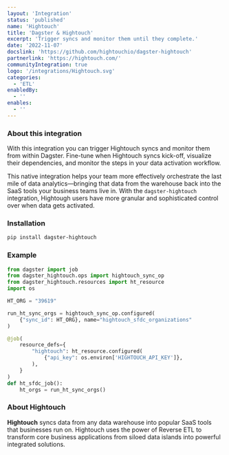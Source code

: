 ```yaml
---
layout: 'Integration'
status: 'published'
name: 'Hightouch'
title: 'Dagster & Hightouch'
excerpt: 'Trigger syncs and monitor them until they complete.'
date: '2022-11-07'
docslink: 'https://github.com/hightouchio/dagster-hightouch'
partnerlink: 'https://hightouch.com/'
communityIntegration: true
logo: '/integrations/Hightouch.svg'
categories:
  - 'ETL'
enabledBy:
  - ''
enables:
  - ''
---
```


### About this integration

With this integration you can trigger Hightouch syncs and monitor them from within Dagster. Fine-tune when Hightouch syncs kick-off, visualize their dependencies, and monitor the steps in your data activation workflow.

This native integration helps your team more effectively orchestrate the last mile of data analytics—bringing that data from the warehouse back into the SaaS tools your business teams live in. With the `dagster-hightouch` integration, Hightough users have more granular and sophisticated control over when data gets activated.

### Installation

```bash
pip install dagster-hightouch
```

### Example

```python
from dagster import job
from dagster_hightouch.ops import hightouch_sync_op
from dagster_hightouch.resources import ht_resource
import os

HT_ORG = "39619"

run_ht_sync_orgs = hightouch_sync_op.configured(
    {"sync_id": HT_ORG}, name="hightouch_sfdc_organizations"
)

@job(
    resource_defs={
        "hightouch": ht_resource.configured(
            {"api_key": os.environ['HIGHTOUCH_API_KEY']},
        ),
    }
)
def ht_sfdc_job():
    ht_orgs = run_ht_sync_orgs()
```

### About Hightouch

**Hightouch** syncs data from any data warehouse into popular SaaS tools that businesses run on. Hightouch uses the power of Reverse ETL to transform core business applications from siloed data islands into powerful integrated solutions.

